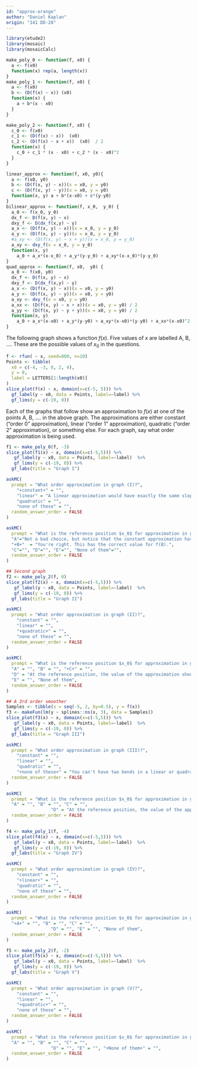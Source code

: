 ```yaml
---
id: "approx-orange"
author: "Daniel Kaplan"
origin: "141 DD-28"
---
```


```r
library(etude2)
library(mosaic)
library(mosaicCalc)
```

```r
make_poly_0 <- function(f, x0) {
  a <- f(x0)
  function(x) rep(a, length(x))
}
make_poly_1 <- function(f, x0) {
  a <- f(x0)
  b <- (D(f(x) ~ x)) (x0)
  function(x) {
    a + b*(x - x0)
  }
}

make_poly_2 <- function(f, x0) {
  c_0 <- f(x0)
  c_1 <- (D(f(x) ~ x))  (x0)
  c_2 <- (D(f(x) ~ x + x))  (x0)  / 2
  function(x) {
    c_0 + c_1 * (x - x0) + c_2 * (x - x0)^2
  }
}

linear_approx <- function(f, x0, y0){
  a <- f(x0, y0)
  b <- (D(f(x, y) ~ x))(x = x0, y = y0)
  c <- (D(f(x, y) ~ y))(x = x0, y = y0)
  function(x, y) a + b*(x-x0) + c*(y-y0)
}
bilinear_approx <- function(f, x_0,  y_0) {
  a_0 <- f(x_0, y_0)
  dx_f <- D(f(x, y) ~ x)
  dxy_f <- D(dx_f(x,y) ~ y)
  a_x <- (D(f(x, y) ~ x))(x = x_0, y = y_0)
  a_y <- (D(f(x, y) ~ y))(x = x_0, y = y_0)
  #a_xy <- (D(f(x, y) ~ x + y))(x = x_0, y = y_0)
  a_xy <- dxy_f(x = x_0, y = y_0)
  function(x, y)
    a_0 + a_x*(x-x_0) + a_y*(y-y_0) + a_xy*(x-x_0)*(y-y_0)
}
quad_approx <- function(f, x0,  y0) {
  a_0 <- f(x0, y0)
  dx_f <- D(f(x, y) ~ x)
  dxy_f <- D(dx_f(x,y) ~ y)
  a_x <- (D(f(x, y) ~ x))(x = x0, y = y0)
  a_y <- (D(f(x, y) ~ y))(x = x0, y = y0)
  a_xy <- dxy_f(x = x0, y = y0)
  a_xx <- (D(f(x, y) ~ x + x))(x = x0, y = y0) / 2
  a_yy <- (D(f(x, y) ~ y + y))(x = x0, y = y0) / 2
  function(x, y)
    a_0 + a_x*(x-x0) + a_y*(y-y0) + a_xy*(x-x0)*(y-y0) + a_xx*(x-x0)^2 + a_yy*(y-y0)^2
}
```

The following graph shows a function $f(x)$. Five values of $x$ are labelled A, B, .... These are the possible values of $x_0$ in the questions.

```r
f <- rfun( ~ x, seed=800, n=10)
Points <- tibble(
  x0 = c(-4, -3, 0, 2, 4),
  y = 0,
  label = LETTERS[1:length(x0)]
)
slice_plot(f(x) ~ x, domain(x=c(-5, 5))) %>%
  gf_label(y ~ x0, data = Points, label=~label) %>%
  gf_lims(y = c(-19, 0))
```


Each of the graphs that follow show an approximation to $f(x)$ at one of the points A, B, .... in the above graph. The approximations are either constant ("order 0" approximation), linear ("order 1" approximation), quadratic ("order 2" approximation), or something else. For each graph, say what order approximation is being used.


```r
f1 <- make_poly_0(f, -3)
slice_plot(f1(x) ~ x, domain(x=c(-5,5))) %>%
   gf_label(y ~ x0, data = Points, label=~label)  %>%
   gf_lims(y = c(-19, 0)) %>%
  gf_labs(title = "Graph I")
```

```r
askMC(
  prompt = "What order approximation in graph (I)?",
    "+constant+" = "",
    "linear" = "A linear approximation would have exactly the same slope as $f()$ at the reference point $x_0$.",
    "quadratic" = "",
    "none of these" = "",
  random_answer_order = FALSE
)
```

```r
askMC(
  prompt = "What is the reference position $x_0$ for approximation in graph (I)?",
  "A"="Not a bad choice, but notice that the constant approximation has a value a little lower than f(A).", 
  "+B+"  = "You're right. This has the correct value for f(B).",
  "C"="", "D"="", "E"="", "None of them"="",
  random_answer_order = FALSE
)
```

<!-- Second graph -->

```r
## Second graph
f2 <- make_poly_2(f, 0)
slice_plot(f2(x) ~ x, domain(x=c(-5,5))) %>%
   gf_label(y ~ x0, data = Points, label=~label)  %>%
   gf_lims(y = c(-19, 0)) %>%
  gf_labs(title = "Graph II")
```

```r
askMC(
  prompt = "What order approximation in graph (II)?",
    "constant" = "",
    "linear" = "",
    "+quadratic+" = "",
    "none of these" = "",
  random_answer_order = FALSE
)
```

```r
askMC(
  prompt = "What is the reference position $x_0$ for approximation in graph (II)?",
  "A" = "", "B" = "", "+C+" = "", 
  "D" = "At the reference position, the value of the approximation should always be $f(x_0)$. That's not the case here.",
  "E" = "", "None of them",
  random_answer_order = FALSE
)
```

<!-- Third graph -->

```r
## A 3rd order smoother
Samples <- tibble(x = seq(-5, 2, by=0.5), y = f(x))
f3 <- makeFun(lm(y ~ splines::ns(x, 3), data = Samples))
slice_plot(f3(x) ~ x, domain(x=c(-5,5))) %>%
   gf_label(y ~ x0, data = Points, label=~label)  %>%
   gf_lims(y = c(-19, 0)) %>%
  gf_labs(title = "Graph III")
```

```r
askMC(
  prompt = "What order approximation in graph (III)?",
    "constant" = "",
    "linear" = "",
    "quadratic" = "",
    "+none of these+" = "You can't have two bends in a linear or quadratic function.",
  random_answer_order = FALSE
)
```

```r
askMC(
  prompt = "What is the reference position $x_0$ for approximation in graph (III)?",
  "A" = "", "B" = "", "C" = "", 
                 "D" = "At the reference position, the value of the approximation should always be $f(x_0)$. That's not the case here.", "E" = "", "+None of them+" = "It's not a polynomial approximation at any of  those points.",
  random_answer_order = FALSE
)
```

<!-- Fourth graph -->

```r
f4 <- make_poly_1(f, -4)
slice_plot(f4(x) ~ x, domain(x=c(-5,5))) %>%
   gf_label(y ~ x0, data = Points, label=~label)  %>%
   gf_lims(y = c(-19, 0)) %>%
  gf_labs(title = "Graph IV")
```

```r
askMC(
  prompt = "What order approximation in graph (IV)?",
    "constant" = "",
    "+linear+" = "",
    "quadratic" = "",
    "none of these" = "",
  random_answer_order = FALSE
)
```

```r
askMC(
  prompt = "What is the reference position $x_0$ for approximation in graph (IV)?",
  "+A+" = "", "B" = "", "C" = "", 
                 "D" = "", "E" = "", "None of them",
  random_answer_order = FALSE
)
```

<!-- Fifth graph -->

```r
f5 <- make_poly_2(f, -2)
slice_plot(f5(x) ~ x, domain(x=c(-5,5))) %>%
   gf_label(y ~ x0, data = Points, label=~label)  %>%
   gf_lims(y = c(-19, 0)) %>%
  gf_labs(title = "Graph V")
```

```r
askMC(
  prompt = "What order approximation in graph (V)?",
    "constant" = "",
    "linear" = "",
    "+quadratic+" = "",
    "none of these" = "",
  random_answer_order = FALSE
)
```

```r
askMC(
  prompt = "What is the reference position $x_0$ for approximation in graph (V)?",
  "A" = "", "B" = "", "C" = "", 
                 "D" = "", "E" = "", "+None of them+" = "",
  random_answer_order = FALSE
)
```

